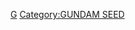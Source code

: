 {{Redirect category|from=《[[GUNDAM_SEED|GUNDAM SEED]]》角色|to=|template=角色重定向|parameters=-{GUNDAM SEED}-}}

[[Category:角色重定向|G]]
[[Category:GUNDAM_SEED|Category:GUNDAM SEED]]